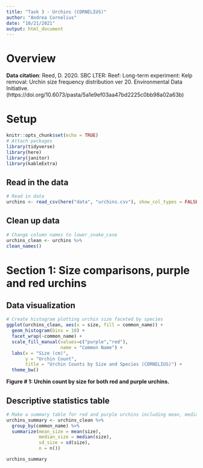 ```yaml
---
title: "Task 3 - Urchins (CORNELIUS)"
author: "Andrea Cornelius"
date: "10/21/2021"
output: html_document
---
```

# Overview

**Data citation**: Reed, D. 2020. SBC LTER: Reef: Long-term experiment: Kelp removal: Urchin size frequency distribution ver 20. Environmental Data Initiative. (https://doi.org/10.6073/pasta/5a1e9ef03aa47bd2225c0bb98a02a63b) 

# Setup
```r
knitr::opts_chunk$set(echo = TRUE)
# Attach packages
library(tidyverse)
library(here)
library(janitor)
library(kableExtra)
```

## Read in the data
```r
# Read in data
urchins <- read_csv(here("data", "urchins.csv"), show_col_types = FALSE)
```

## Clean up data
```r
# Change column names to lower_snake_case
urchins_clean <- urchins %>%
clean_names()
```

# Section 1: Size comparisons, purple and red urchins

## Data visualization
```r
# Create histogram plotting urchin size faceted by species
ggplot(urchins_clean, aes(x = size, fill = common_name)) +
  geom_histogram(bins = 10) +
  facet_wrap(~common_name) +
  scale_fill_manual(values=c("purple","red"), 
                    name = "Common Name") +
  labs(x = "Size (cm)",
       y = "Urchin Count",
       title = "Urchin Counts by Size and Species (CORNELIUS)") +
  theme_bw()
```

**Figure # 1: Urchin count by size for both red and purple urchins.**

## Descriptive statistics table
```r
# Make a summary table for red and purple urchins including mean, median, standard deviation, and sample size; call it out.
urchins_summary <- urchins_clean %>%
  group_by(common_name) %>%
  summarize(mean_size = mean(size),
            median_size = median(size),
            sd_size = sd(size),
            n = n())

urchins_summary
```

